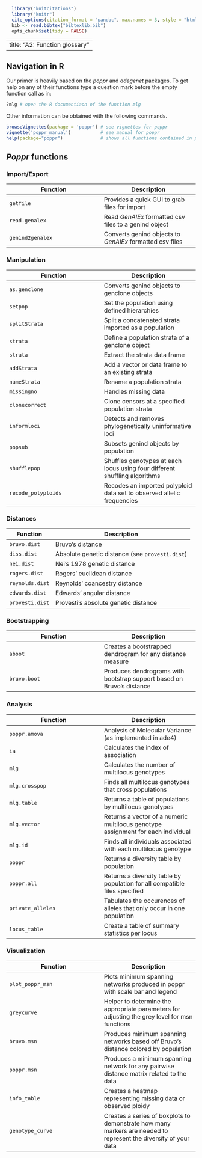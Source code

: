 ```r
  library("knitcitations")
  library("knitr")
  cite_options(citation_format = "pandoc", max.names = 3, style = "html", hyperlink = "to.doc")
  bib <- read.bibtex("bibtexlib.bib")
  opts_chunk$set(tidy = FALSE)
```
---
title: "A2: Function glossary"
---

<!---To quit R you can either use the Rstudio>Quit Rstudio pulldown menu command or execute ⌘+Q (OS X) or CTRL+Q (PC). 

Navigation in R
----

---->
 

<!--```{r, eval=FALSE}
getwd()        # this command will print the current working directory
ls()           # list objects in the current workspace
help(options)  # learn about available options
history()      # viewing your command history
data(*dsname*) # access builtin database *dsname*; must have pacakge loaded containing it
q()            # quit your R session

# default for saving history is ".Rhistory"
savehistory(file="myfile")  # save your command history for whole session
loadhistory(file= "myfile") # recall command history save

# Package specific information
installed.packages()[,c("Package","Version")] #list packages & versions installed
browseVignettes()                     # see vignettes from all packages

#Help on functions
help(functionname)     # Display documentation for a function
args(functionname)     # What are the arguments for a given function
example(functionname)  # see examples of function calls
```
-->


Navigation in R
----

Our primer is heavily based on the *poppr* and *adegenet* packages. To get help
on any of their functions type a question mark before the empty function call as
in:

```r
?mlg # open the R documentiaon of the function mlg
```

Other information can be obtained with the following commands.

```r
browseVignettes(package = 'poppr') # see vignettes for poppr
vignette('poppr_manual')           # see manual for poppr
help(package="poppr")              # shows all functions contained in poppr package
```

*Poppr* functions
----

### Import/Export
Function | Description    
----|----
`getfile` | Provides a quick GUI to grab files for import
`read.genalex` | Read *GenAlEx* formatted csv files to a genind object
`genind2genalex` | Converts genind objects to *GenAlEx* formatted csv files

### Manipulation
Function | Description    
----|----
`as.genclone` | Converts genind objects to genclone objects
`setpop` | Set the population using defined hierarchies
`splitStrata` | Split a concatenated strata imported as a population
`strata` | Define a population strata of a genclone object
`strata` | Extract the strata data frame
`addStrata` | Add a vector or data frame to an existing strata
`nameStrata` | Rename a population strata
`missingno` | Handles missing data
`clonecorrect` | Clone censors at a specified population strata
`informloci` | Detects and removes phylogenetically uninformative loci
`popsub` | Subsets genind objects by population
`shufflepop` | Shuffles genotypes at each locus using four different shuffling algorithms
`recode_polyploids` | Recodes an imported polyploid data set to observed allelic frequencies


### Distances
Function | Description    
----|----
`bruvo.dist` | Bruvo’s distance
`diss.dist` | Absolute genetic distance (see `provesti.dist`)
`nei.dist` | Nei’s 1978 genetic distance
`rogers.dist` | Rogers’ euclidean distance
`reynolds.dist` | Reynolds’ coancestry distance
`edwards.dist` | Edwards’ angular distance
`provesti.dist` | Provesti’s absolute genetic distance

### Bootstrapping
Function | Description    
----|----
`aboot` | Creates a bootstrapped dendrogram for any distance measure
`bruvo.boot` | Produces dendrograms with bootstrap support based on Bruvo’s distance

### Analysis
Function | Description    
----|----
`poppr.amova` | Analysis of Molecular Variance (as implemented in ade4)
`ia` | Calculates the index of association
`mlg` | Calculates the number of multilocus genotypes
`mlg.crosspop` | Finds all multilocus genotypes that cross populations
`mlg.table` | Returns a table of populations by multilocus genotypes
`mlg.vector` | Returns a vector of a numeric multilocus genotype assignment for each individual
`mlg.id` | Finds all individuals associated with each multilocus genotype
`poppr` | Returns a diversity table by population
`poppr.all` | Returns a diversity table by population for all compatible files specified
`private_alleles` | Tabulates the occurences of alleles that only occur in one population
`locus_table` | Create a table of summary statistics per locus

### Visualization
Function | Description    
----|----
`plot_poppr_msn` | Plots minimum spanning networks produced in poppr with scale bar and legend
`greycurve` | Helper to determine the appropriate parameters for adjusting the grey level for msn functions
`bruvo.msn` | Produces minimum spanning networks based off Bruvo’s distance colored by population
`poppr.msn` | Produces a minimum spanning network for any pairwise distance matrix related to the data
`info_table` | Creates a heatmap representing missing data or observed ploidy
`genotype_curve` | Creates a series of boxplots to demonstrate how many markers are needed to represent the diversity of your data
